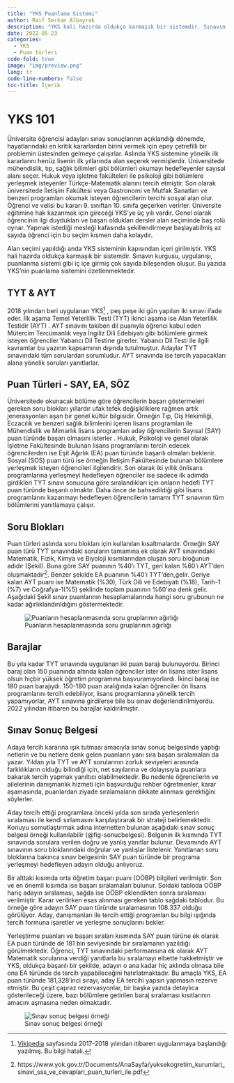 ```yaml
---
title: "YKS Puanlama Sistemi"
author: Raif Serkan Albayrak
description: "YKS hali hazırda oldukça karmaşık bir sistemdir. Sınavın kurgusu, uygulanışı, puanlanma sistemi gibi iç içe girmiş çok sayıda bileşenden oluşur. Bu yazıda YKS'nin puanlama sistemi özetlenmektedir."
date: 2022-05-23
categories:
  - YKS
  - Puan türleri
code-fold: true
image: "img/preview.png"
lang: tr
code-line-numbers: false
toc-title: İçerik
---
```


# YKS 101

Üniversite öğrencisi adayları sınav sonuçlarının açıklandığı dönemde, hayatlarındaki en kritik kararlardan birini vermek için epey çetrefilli bir problemin üstesinden gelmeye çalışırlar. Aslında YKS sistemine yönelik ilk kararlarını henüz lisenin ilk yıllarında alan seçerek vermişlerdir. Üniversitede mühendislik, tıp, sağlık bilimleri gibi bölümleri okumayı hedefleyenler sayısal alanı seçer. Hukuk veya işletme fakülteleri ile psikoloji gibi bölümlere yerleşmek isteyenler Türkçe-Matematik alanını tercih etmiştir. Son olarak üniversitede İletişim Fakültesi veya Gastronomi ve Mutfak Sanatları ve benzeri programları okumak isteyen öğrencilerin tercihi sosyal alan olur. Öğrenci ve velisi bu kararı 9. sınıftan 10. sınıfa geçerken verirler. Üniversite eğitimine hak kazanmak için gireceği YKS'ye üç yılı vardır. Genel olarak öğrencinin ilgi duydukları ve başarı oldukları dersler alan seçiminde baş rolü oynar. Yapmak istediği mesleği kafasında şekillendirmeye başlayabilmiş az sayıda öğrenci için bu seçim kısmen daha kolaydır.

Alan seçimi yapıldığı anda YKS sisteminin kapısından içeri girilmiştir. YKS hali hazırda oldukça karmaşık bir sistemdir. Sınavın kurgusu, uygulanışı, puanlanma sistemi gibi iç içe girmiş çok sayıda bileşenden oluşur. Bu yazıda YKS'nin puanlama sistemini özetlenmektedir.

## TYT & AYT

2018 yılından beri uygulanan YKS[^1] , peş peşe iki gün yapılan iki sınavı ifade eder. İlk aşama Temel Yeterlilik Testi (TYT) ikinci aşama ise Alan Yeterlilik Testidir (AYT) . AYT sınavını takiben dil puanıyla öğrenci kabul eden Mütercim Tercümanlık veya İngiliz Dili Edebiyatı gibi bölümlere girmek isteyen öğrenciler Yabancı Dil Testine girerler. Yabancı Dil Testi ile ilgili kavramlar bu yazının kapsamının dışında tutulmuştur. Adaylar TYT sınavındaki tüm sorulardan sorumludur. AYT sınavında ise tercih yapacakları alana yönelik soruları yanıtlarlar.

[^1]: [Vikipedia](https://tr.wikipedia.org/wiki/Yükseköğretim_Kurumları_Sınavı) sayfasında 2017-2018 yılından itibaren uygulanmaya başlandığı yazılmış. Bu bilgi hatalı.

## Puan Türleri - SAY, EA, SÖZ

Üniversitede okunacak bölüme göre öğrencilerin başarı göstermeleri gereken soru blokları yıllardır ufak tefek değişikliklere rağmen artık jenerasyonları aşan bir genel kültür bilgisidir. Örneğin Tıp, Diş Hekimliği, Eczacılık ve benzeri sağlık bilimlerini içeren lisans programları ile Mühendislik ve Mimarlık lisans programları aday öğrencilerin Sayısal (SAY) puan türünde başarı olmasını isterler . Hukuk, Psikoloji ve genel olarak İşletme Fakültesinde bulunan lisans programlarını tercih edecek öğrencilerden ise Eşit Ağırlık (EA) puan türünde başarılı olmaları beklenir. Sosyal (SOS) puan türü ise örneğin İletişim Fakültesinde bulunan bölümlere yerleşmek isteyen öğrencileri ilgilendirir. Son olarak iki yıllık önlisans programlarına yerleşmeyi hedefleyen öğrenciler ise sadece ilk adımda girdikleri TYT sınavı sonucuna göre sıralandıkları için onların hedefi TYT puan türünde başarılı olmaktır. Daha önce de bahsedildiği gibi lisans programlarını kazanmayı hedefleyen öğrencilerin tamamı TYT sınavının tüm bölümlerini yanıtlamaya çalışır.

## Soru Blokları

Puan türleri aslında soru blokları için kullanılan kısaltmalardır. Örneğin SAY puan türü TYT sınavındaki soruların tamamına ek olarak AYT sınavındaki Matematik, Fizik, Kimya ve Biyoloji kısımlarından oluşan soru bloğunun adıdır (Şekil). Buna göre SAY puanının %40'ı TYT, geri kalan %60'ı AYT'den oluşmaktadır[^2]. Benzer şekilde EA puanının %40'ı TYT'den,gelir. Geriye kalan AYT puanı ise Matematik (%30), Türk Dili ve Edebiyatı (%18), Tarih-1 (%7) ve Coğrafya-1(%5) şeklinde toplam puanının %60'ına denk gelir. Aşağıdaki Şekil sınav puanlarının hesaplamalarında hangi soru grubunun ne kadar ağırlıklandırıldığını göstermektedir.

[^2]: https://www.yok.gov.tr/Documents/AnaSayfa/yuksekogretim_kurumlari_sinavi_sss_ve_cevaplari_puan_turleri_ile.pdf


![Puanların hesaplanmasında soru gruplarının ağırlığı](img/preview.png){#fig-puanlama}

## Barajlar

Bu yıla kadar TYT sınavında uygulanan iki puan barajı bulunuyordu. Birinci baraj olan 150 puanında altında kalan öğrenciler ister ön lisans ister lisans olsun hiçbir yüksek öğretim programına başvuramıyorlardı. İkinci baraj ise 180 puan barajıydı. 150-180 puan aralığında kalan öğrenciler ön lisans programlarını tercih edebiliyor, lisans programlarına yönelik tercih yapamıyorlar, AYT sınavına girdilerse bile bu sınav değerlendirilmiyordu. 2022 yılından itibaren bu barajlar kaldırılmıştır.

## Sınav Sonuç Belgesi

Adaya tercih kararına ışık tutması amacıyla sınav sonuç belgesinde yaptığı netlerin ve bu netlere denk gelen puanların yanı sıra başarı sıralamaları da yazar. Yıldan yıla TYT ve AYT sorularının zorluk seviyeleri arasında farklılıkların olduğu bilindiği için, net sayılarına ve dolayısıyla puanlara bakarak tercih yapmak yanıltıcı olabilmektedir. Bu nedenle öğrencilerin ve ailelerinin danışmanlık hizmeti için başvurduğu rehber öğretmenler, karar aşamasında, puanlardan ziyade sıralamaların dikkate alınması gerektiğini söylerler.

Aday tercih ettiği programlara önceki yılda son sırada yerleşenlerin sıralaması ile kendi sırlamasını karşılaştırarak bir strateji belirlemektedir. Konuyu somutlaştırmak adına internetten bulunan aşağıdaki sınav sonuç belgesi örneği kullanılabilir (@fig-sonucbelgesi). Belgenin ilk kısmında TYT sınavında sorulara verilen doğru ve yanlış yanıtlar bulunur. Devamında AYT sınavının soru bloklarındaki doğrular ve yanlışlar listelenir. Yanıtlanan soru bloklarına bakınca sınav belgesinin SAY puan türünde bir programa yerleşmeyi hedefleyen adayın olduğu anlıyoruz.

Bir alttaki kısımda orta öğretim başarı puanı (OÖBP) bilgileri verilmiştir. Son ve en önemli kısımda ise başarı sıralamaları bulunur. Soldaki tabloda OÖBP hariç adayın sıralaması, sağda ise OÖBP eklendikten sonra sıralaması verilmiştir. Karar verilirken esas alınması gereken tablo sağdaki tablodur. Bu örneğe göre adayın SAY puan türünde sıralamasının 108.337 olduğu görülüyor. Aday, danışmanları ile tercih ettiği programları bu bilgi ışığında tercih formuna işaretler ve yerleşme sonuçlarını bekler.

Yerleştirme puanları ve başarı sıraları kısmında SAY puan türüne ek olarak EA puan türünde de 181 bin seviyesinde bir sıralamanın yazıldığı görülmektedir. Öğrenci, TYT sınavındaki performansına ek olarak AYT Matematik sorularına verdiği yanıtlarla bu sıralamayı elbette hakketmiştir ve YKS, oldukça başarılı bir şekilde, adayın o ana kadar hiç aklında olmasa bile ona EA türünde de tercih yapabileceğini hatırlatmaktadır. Bu amaçla YKS, EA puan türünde 181,328'inci sırayı, aday EA tercihi yapsın yapmasın rezerve etmiştir. Bu çeşit çapraz rezervasyonlar, bir başka yazıda detaylıca gösterileceği üzere, bazı bölümlere getirilen baraj sıralaması kısıtlarının amacını aşmasına neden olmaktadır.

![Sınav sonuç belgesi örneği](img/d2.jpeg){#fig-sonucbelgesi}

